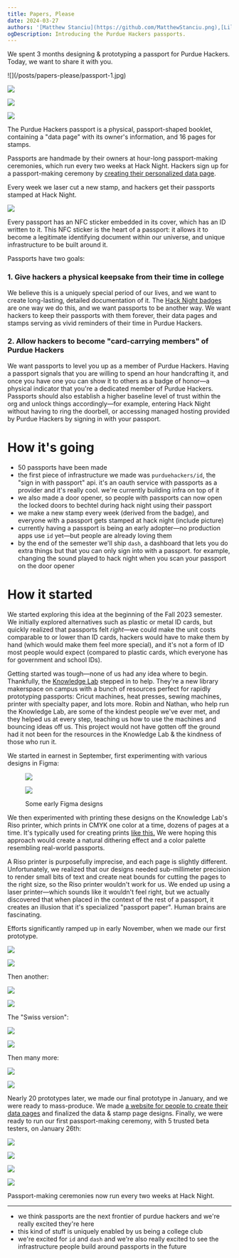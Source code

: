 ```yaml
---
title: Papers, Please
date: 2024-03-27
authors: '[Matthew Stanciu](https://github.com/MatthewStanciu.png),[Lilian Zhao](https://github.com/lilianzlettuce.png),[Jack Hogan](https://github.com/ImTheSquid.png),[Ayden Bridges](https://github.com/TheBlueTophat.png),[Hazel Roeder](https://github.com/fizzyapple12.png),[Sean Choi](https://github.com/szeans.png)'
ogDescription: Introducing the Purdue Hackers passports.
---
```



We spent 3 months designing & prototyping a passport for Purdue Hackers. Today, we want to share it with you.

<div className="grid grid-cols-2 gap-2">
![](/posts/papers-please/passport-1.jpg)

![](/posts/papers-please/passport-2.jpg)

![](/posts/papers-please/passport-3.jpg)

![](/posts/papers-please/passport-4.jpg)

</div>

The Purdue Hackers passport is a physical, passport-shaped booklet, containing a "data page" with its owner's information, and 16 pages for stamps.

<YouTubePlayer videoId="AngfUtdNcV8" />

Passports are handmade by their owners at hour-long passport-making ceremonies, which run every two weeks at Hack Night. Hackers sign up for a passport-making ceremony by [creating their personalized data page](https://passports.purduehackers.com).

Every week we laser cut a new stamp, and hackers get their passports stamped at Hack Night.

![](/posts/papers-please/stamped-passport.jpeg)

Every passport has an NFC sticker embedded in its cover, which has an ID written to it. This NFC sticker is the heart of a passport: it allows it to become a legitimate identifying document within our universe, and unique infrastructure to be built around it.

Passports have two goals:

### 1. Give hackers a physical keepsake from their time in college

We believe this is a uniquely special period of our lives, and we want to create long-lasting, detailed documentation of it. The [Hack Night badges](https://arc.net/l/quote/vnenuxsq) are one way we do this, and we want passports to be another way. We want hackers to keep their passports with them forever, their data pages and stamps serving as vivid reminders of their time in Purdue Hackers.

### 2. Allow hackers to become "card-carrying members" of Purdue Hackers

We want passports to level you up as a member of Purdue Hackers. Having a passport signals that you are willing to spend an hour handcrafting it, and once you have one you can show it to others as a badge of honor—a physical indicator that you're a dedicated member of Purdue Hackers. Passports should also establish a higher baseline level of trust within the org and unlock things accordingly—for example, entering Hack Night without having to ring the doorbell, or accessing managed hosting provided by Purdue Hackers by signing in with your passport.

# How it's going

- 50 passports have been made
- the first piece of infrastructure we made was `purduehackers/id`, the "sign in with passport" api. it's an oauth service with passports as a provider and it's really cool. we're currently building infra on top of it
- we also made a door opener, so people with passports can now open the locked doors to bechtel during hack night using their passport
- we make a new stamp every week (derived from the badge), and everyone with a passport gets stamped at hack night (include picture)
- currently having a passport is being an early adopter—no production apps use `id` yet—but people are already loving them
- by the end of the semester we'll ship `dash`, a dashboard that lets you do extra things but that you can only sign into with a passport. for example, changing the sound played to hack night when you scan your passport on the door opener

# How it started

We started exploring this idea at the beginning of the Fall 2023 semester. We initially explored alternatives such as plastic or metal ID cards, but quickly realized that passports felt _right_—we could make the unit costs comparable to or lower than ID cards, hackers would have to make them by hand (which would make them feel more special), and it's not a form of ID most people would expect (compared to plastic cards, which everyone has for government and school IDs).

Getting started was tough—none of us had any idea where to begin. Thankfully, the [Knowledge Lab](https://www.lib.purdue.edu/KnowledgeLab) stepped in to help. They're a new library makerspace on campus with a bunch of resources perfect for rapidly prototyping passports: Cricut machines, heat presses, sewing machines, printer with specialty paper, and lots more. Robin and Nathan, who help run the Knowledge Lab, are some of the kindest people we've ever met, and they helped us at every step, teaching us how to use the machines and bouncing ideas off us. This project would not have gotten off the ground had it not been for the resources in the Knowledge Lab & the kindness of those who run it.

We started in earnest in September, first experimenting with various designs in Figma:

<figure className="text-base text-center font-main mx-auto">

<div className="grid grid-cols-2 gap-2">

![](/posts/papers-please/figma-1.png)

![](/posts/papers-please/figma-2.png)

</div>

<figcaption className="mt-2">Some early Figma designs</figcaption>
</figure>

We then experimented with printing these designs on the Knowledge Lab's Riso printer, which prints in CMYK one color at a time, dozens of pages at a time. It's typically used for creating prints [like this.](https://upload.wikimedia.org/wikipedia/en/5/55/Barack_Obama_Hope_poster.jpg) We were hoping this approach would create a natural dithering effect and a color palette resembling real-world passports.

<YouTubePlayer videoId="NQvHiK2tkpU" />

A Riso printer is purposefully imprecise, and each page is slightly different. Unfortunately, we realized that our designs needed sub-millimeter precision to render small bits of text and create neat bounds for cutting the pages to the right size, so the Riso printer wouldn't work for us. We ended up using a laser printer—which sounds like it wouldn't feel right, but we actually discovered that when placed in the context of the rest of a passport, it creates an illusion that it's specialized "passport paper". Human brains are fascinating.

Efforts significantly ramped up in early November, when we made our first prototype.

<div className="grid grid-cols-2 gap-2">

![](/posts/papers-please/first-prototype-1.jpg)

![](/posts/papers-please/first-prototype-2.jpg)

</div>

Then another:

<div className="grid grid-cols-2 gap-2">

![](/posts/papers-please/second-1.jpg)

![](/posts/papers-please/second-2.jpg)

</div>

The "Swiss version":

<div className="grid grid-cols-2 gap-2">

![](/posts/papers-please/swiss-1.jpg)

![](/posts/papers-please/swiss-2.jpg)

</div>

Then many more:

<div className="grid grid-cols-2 gap-2">

![](/posts/papers-please/thanksgiving.jpg)

![](/posts/papers-please/faux-leather.jpg)

</div>

Nearly 20 prototypes later, we made our final prototype in January, and we were ready to mass-produce. We made [a website for people to create their data pages](https://github.com/purduehackers/passport-data-pages) and finalized the data & stamp page designs. Finally, we were ready to run our first passport-making ceremony, with 5 trusted beta testers, on January 26th:

<div className="grid grid-cols-2 gap-2">

![](/posts/papers-please/ceremony-1-1.jpg)

![](/posts/papers-please/ceremony-1-5.jpg)

![](/posts/papers-please/ceremony-1-2.jpg)

![](/posts/papers-please/ceremony-1-3.jpg)

</div>

Passport-making ceremonies now run every two weeks at Hack Night.

---

- we think passports are the next frontier of purdue hackers and we're really excited they're here
- this kind of stuff is uniquely enabled by us being a college club
- we're excited for `id` and `dash` and we're also really excited to see the infrastructure people build around passports in the future
